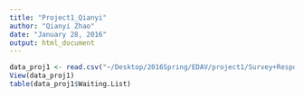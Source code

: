 ```yaml
---
title: "Project1_Qianyi"
author: "Qianyi Zhao"
date: "January 28, 2016"
output: html_document
---
```


```r
data_proj1 <- read.csv("~/Desktop/2016Spring/EDAV/project1/Survey+Response_ModData_input.csv")
View(data_proj1)
table(data_proj1$Waiting.List)
```

